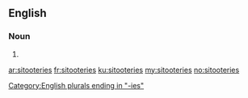 ==English==

===Noun===
{{head|en|plural}}

# {{plural of|sitootery|lang=en|nocat=1}}

[[Category:English plurals ending in "-ies"]]

[[ar:sitooteries]]
[[fr:sitooteries]]
[[ku:sitooteries]]
[[my:sitooteries]]
[[no:sitooteries]]